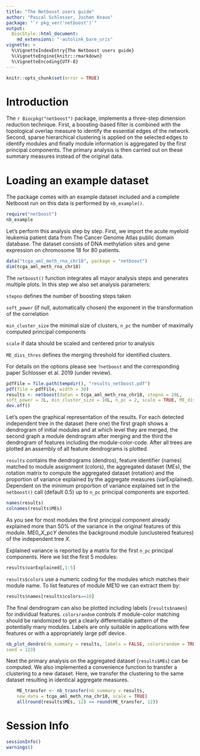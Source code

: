 ```yaml
---
title: "The Netboost users guide"
author: "Pascal Schlosser, Jochen Knaus"
package: "`r pkg_ver('netboost')`"
output: 
  BiocStyle::html_document:
    md_extensions: "-autolink_bare_uris"
vignette: >
  %\VignetteIndexEntry{The Netboost users guide}
  %\VignetteEngine{knitr::rmarkdown}
  %\VignetteEncoding{UTF-8}  
---
```


```r
knitr::opts_chunk$set(error = TRUE)
```

# Introduction

The `r Biocpkg("netboost")` package, implements a three-step dimension reduction
technique. First, a boosting-based filter is combined with the topological 
overlap measure to identify the essential edges of the network. Second, sparse 
hierarchical clustering is applied on the selected edges to identify modules
and finally module information is aggregated by the first principal 
components. The primary analysis is then carried out on these summary measures
instead of the original data.

# Loading an example dataset 

The package comes with an example dataset included and a complete Netboost run 
on this data is performed by `nb_example()`. 

```r
require("netboost")
nb_example
```

Let's perform this analysis step by step. First, we import the acute myeloid 
leukemia patient data from The Cancer Genome Atlas public domain database. 
The dataset consists of DNA methylation sites and gene expression on 
chromosome 18 for 80 patients.   

```r
data("tcga_aml_meth_rna_chr18", package = "netboost")
dim(tcga_aml_meth_rna_chr18)
```

The `netboost()` function integrates all mayor analysis steps and generates 
multiple plots. In this step we also set analysis parameters:

 `stepno` defines the number of boosting steps taken

 `soft_power` (if null, automatically chosen) the exponent in the transformation
of the correlation

 `min_cluster_size` the minimal size of clusters, `n_pc` the number of maximally 
computed principal components

 `scale` if data should be scaled and centered prior to analysis

 `ME_diss_thres` defines the merging threshold for identified clusters. 

 For details on the options please see `?netboost` and the corresponding paper
Schlosser et al. 2019 (under review).

```r
pdfFile = file.path(tempdir(), "results_netboost.pdf")
pdf(file = pdfFile, width = 30)
results <- netboost(datan = tcga_aml_meth_rna_chr18, stepno = 20L, 
soft_power = 3L, min_cluster_size = 10L, n_pc = 2, scale = TRUE, ME_diss_thres = 0.25) 
dev.off()
```

Let's open the graphical representation of the results. For each detected 
independent tree in the dataset (here one) the first graph shows a dendrogram of 
initial modules and at which level they are merged, the second graph a module 
dendrogram after merging and the third the dendrogram of features including the 
module-color-code. After all trees are plotted an assembly of all feature 
dendrograms is plotted.

`results` contains the dendrograms (dendros), feature identifier (names) matched 
to module assignment (colors), the aggregated dataset (MEs), the rotation matrix 
to compute the aggregated dataset (rotation) and the proportion of variance 
explained by the aggregate measures (varExplained).
Dependent on the minimum proportion of variance explained set in the 
`netboost()` call (default 0.5) up to `n_pc` principal components are exported.

```r
names(results)
colnames(results$MEs)
```

As you see for most modules the first principal component already explained more 
than 50% of the variance in the original features of this module. 
ME0_*X*_pc*Y* denotes the background module (unclustered features) of the 
independent tree *X*.

Explained variance is reported by a matrix for the first `n_pc` principal 
components. Here we list the first 5 modules:

```r
results$varExplained[,1:5]
```

`results$colors` use a numeric coding for the modules which matches their module 
name. To list features of module ME10 we can extract them by:

```r
results$names[results$colors==10]
```

The final dendrogram can also be plotted including labels (`results$names`) for 
individual features. `colorsrandom` controls if module-color matching should be 
randomized to get a clearly differentiable pattern of the potentially many 
modules. Labels are only suitable in applications with few features or with a 
appropriately large pdf device.

```r
nb_plot_dendro(nb_summary = results, labels = FALSE, colorsrandom = TRUE,
seed = 123)
```

Next the primary analysis on the aggregated dataset (`results$MEs`) can be 
computed.
We also implemented a convenience function to transfer a clustering to a new 
dataset. Here, we transfer the clustering to the same dataset resulting in 
identical aggregate measures.

```r
    ME_transfer <- nb_transfer(nb_summary = results, 
    new_data = tcga_aml_meth_rna_chr18, scale = TRUE)
    all(round(results$MEs, 12) == round(ME_transfer, 12))
```

# Session Info
```r
sessionInfo()
warnings()
```
